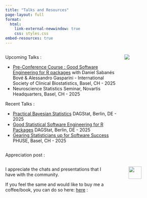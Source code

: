 ```yaml
---
title: "Talks and Resources"
page-layout: full
format: 
  html:
    link-external-newwindow: true
    css: styles.css
embed-resources: true
---
```


::: columns
::: {.column width="70%"}
Upcoming Talks :

-   [Pre-Conference Course : Good Software Engineering for R packages](https://iscb2025.info/courses.html) with Daniel Sabanés Bové & Alessandro Gasparini - International Society of Clinical Biostatistics, Basel, CH - 2025
-   Neuroscience Statistics Seminar, Novartis Headquarters, Basel, CH - 2025

Recent Talks :

-   [Practical Bayesian Statistics](2025_DAGStat_Practical_Bayesian_Statistics_DAGStat.html) DAGStat, Berlin, DE - 2025
-   [Good Statistical Software Engineering for R Packages](2025_DAGStat_GSWEP.html) DAGStat, Berlin, DE - 2025
-   [Gearing Statisticians up for Software Success](2024_PHUSE24_Gearing_Statisticians_Software_Success.html) PHUSE, Basel, CH - 2025
::: 
::: {.column width="25%"}
![](media/finc_and_qr_transparent_final_hex-Photoroom.png)
::: 
:::

Appreciation post :

::: columns
::: {.column width="70%"}
I appreciate the chats and presentations that I have with the community.

If you feel the same and would like to buy me a coffee/book, you can do so here: [here](https://buymeacoffee.com/audreytyeoh) :
:::

::: {.column width="5%"}

:::

::: {.column width="25%"}
![](media/bmc_qr.png){width=60%}
:::
:::

